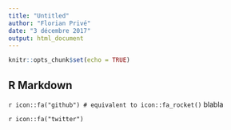 ```yaml
---
title: "Untitled"
author: "Florian Privé"
date: "3 décembre 2017"
output: html_document
---
```


```r
knitr::opts_chunk$set(echo = TRUE)
```

## R Markdown

`r icon::fa("github") # equivalent to icon::fa_rocket()` blabla

`r icon::fa("twitter")`

